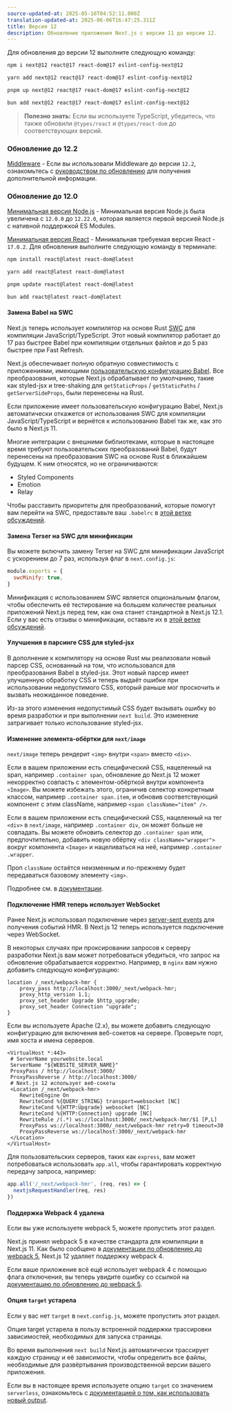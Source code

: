 ```yaml
---
source-updated-at: 2025-05-16T04:52:11.000Z
translation-updated-at: 2025-06-06T16:47:25.311Z
title: Версия 12
description: Обновление приложения Next.js с версии 11 до версии 12.
---
```


Для обновления до версии 12 выполните следующую команду:

```bash filename="Terminal"
npm i next@12 react@17 react-dom@17 eslint-config-next@12
```

```bash filename="Terminal"
yarn add next@12 react@17 react-dom@17 eslint-config-next@12
```

```bash filename="Terminal"
pnpm up next@12 react@17 react-dom@17 eslint-config-next@12
```

```bash filename="Terminal"
bun add next@12 react@17 react-dom@17 eslint-config-next@12
```

> **Полезно знать:** Если вы используете TypeScript, убедитесь, что также обновили `@types/react` и `@types/react-dom` до соответствующих версий.

### Обновление до 12.2

[Middleware](/docs/messages/middleware-upgrade-guide) - Если вы использовали Middleware до версии `12.2`, ознакомьтесь с [руководством по обновлению](/docs/messages/middleware-upgrade-guide) для получения дополнительной информации.

### Обновление до 12.0

[Минимальная версия Node.js](https://nodejs.org/en/) - Минимальная версия Node.js была увеличена с `12.0.0` до `12.22.0`, которая является первой версией Node.js с нативной поддержкой ES Modules.

[Минимальная версия React](https://react.dev/learn/add-react-to-an-existing-project) - Минимальная требуемая версия React - `17.0.2`. Для обновления выполните следующую команду в терминале:

```bash filename="Terminal"
npm install react@latest react-dom@latest

yarn add react@latest react-dom@latest

pnpm update react@latest react-dom@latest

bun add react@latest react-dom@latest
```

#### Замена Babel на SWC

Next.js теперь использует компилятор на основе Rust [SWC](https://swc.rs/) для компиляции JavaScript/TypeScript. Этот новый компилятор работает до 17 раз быстрее Babel при компиляции отдельных файлов и до 5 раз быстрее при Fast Refresh.

Next.js обеспечивает полную обратную совместимость с приложениями, имеющими [пользовательскую конфигурацию Babel](/docs/pages/building-your-application/configuring/babel). Все преобразования, которые Next.js обрабатывает по умолчанию, такие как styled-jsx и tree-shaking для `getStaticProps` / `getStaticPaths` / `getServerSideProps`, были перенесены на Rust.

Если приложение имеет пользовательскую конфигурацию Babel, Next.js автоматически откажется от использования SWC для компиляции JavaScript/TypeScript и вернётся к использованию Babel так же, как это было в Next.js 11.

Многие интеграции с внешними библиотеками, которые в настоящее время требуют пользовательских преобразований Babel, будут перенесены на преобразования SWC на основе Rust в ближайшем будущем. К ним относятся, но не ограничиваются:

- Styled Components
- Emotion
- Relay

Чтобы расставить приоритеты для преобразований, которые помогут вам перейти на SWC, предоставьте ваш `.babelrc` в [этой ветке обсуждений](https://github.com/vercel/next.js/discussions/30174).

#### Замена Terser на SWC для минификации

Вы можете включить замену Terser на SWC для минификации JavaScript с ускорением до 7 раз, используя флаг в `next.config.js`:

```js filename="next.config.js"
module.exports = {
  swcMinify: true,
}
```

Минификация с использованием SWC является опциональным флагом, чтобы обеспечить её тестирование на большем количестве реальных приложений Next.js перед тем, как она станет стандартной в Next.js 12.1. Если у вас есть отзывы о минификации, оставьте их в [этой ветке обсуждений](https://github.com/vercel/next.js/discussions/30237).

#### Улучшения в парсинге CSS для styled-jsx

В дополнение к компилятору на основе Rust мы реализовали новый парсер CSS, основанный на том, что использовался для преобразования Babel в styled-jsx. Этот новый парсер имеет улучшенную обработку CSS и теперь выдаёт ошибки при использовании недопустимого CSS, который раньше мог проскочить и вызвать неожиданное поведение.

Из-за этого изменения недопустимый CSS будет вызывать ошибку во время разработки и при выполнении `next build`. Это изменение затрагивает только использование styled-jsx.

#### Изменение элемента-обёртки для `next/image`

`next/image` теперь рендерит `<img>` внутри `<span>` вместо `<div>`.

Если в вашем приложении есть специфический CSS, нацеленный на span, например `.container span`, обновление до Next.js 12 может некорректно совпасть с элементом-обёрткой внутри компонента `<Image>`. Вы можете избежать этого, ограничив селектор конкретным классом, например `.container span.item`, и обновив соответствующий компонент с этим className, например `<span className="item" />`.

Если в вашем приложении есть специфический CSS, нацеленный на тег `<div>` в `next/image`, например `.container div`, он может больше не совпадать. Вы можете обновить селектор до `.container span` или, предпочтительно, добавить новую обёртку `<div className="wrapper">` вокруг компонента `<Image>` и нацеливаться на неё, например `.container .wrapper`.

Проп `className` остаётся неизменным и по-прежнему будет передаваться базовому элементу `<img>`.

Подробнее см. в [документации](/docs/pages/building-your-application/optimizing/images#styling).

#### Подключение HMR теперь использует WebSocket

Ранее Next.js использовал подключение через [server-sent events](https://developer.mozilla.org/docs/Web/API/Server-sent_events) для получения событий HMR. В Next.js 12 теперь используется подключение через WebSocket.

В некоторых случаях при проксировании запросов к серверу разработки Next.js вам может потребоваться убедиться, что запрос на обновление обрабатывается корректно. Например, в `nginx` вам нужно добавить следующую конфигурацию:

```nginx
location /_next/webpack-hmr {
    proxy_pass http://localhost:3000/_next/webpack-hmr;
    proxy_http_version 1.1;
    proxy_set_header Upgrade $http_upgrade;
    proxy_set_header Connection "upgrade";
}
```

Если вы используете Apache (2.x), вы можете добавить следующую конфигурацию для включения веб-сокетов на сервере. Проверьте порт, имя хоста и имена серверов.

```
<VirtualHost *:443>
 # ServerName yourwebsite.local
 ServerName "${WEBSITE_SERVER_NAME}"
 ProxyPass / http://localhost:3000/
 ProxyPassReverse / http://localhost:3000/
 # Next.js 12 использует веб-сокеты
 <Location /_next/webpack-hmr>
    RewriteEngine On
    RewriteCond %{QUERY_STRING} transport=websocket [NC]
    RewriteCond %{HTTP:Upgrade} websocket [NC]
    RewriteCond %{HTTP:Connection} upgrade [NC]
    RewriteRule /(.*) ws://localhost:3000/_next/webpack-hmr/$1 [P,L]
    ProxyPass ws://localhost:3000/_next/webpack-hmr retry=0 timeout=30
    ProxyPassReverse ws://localhost:3000/_next/webpack-hmr
 </Location>
</VirtualHost>
```

Для пользовательских серверов, таких как `express`, вам может потребоваться использовать `app.all`, чтобы гарантировать корректную передачу запроса, например:

```js
app.all('/_next/webpack-hmr', (req, res) => {
  nextjsRequestHandler(req, res)
})
```

#### Поддержка Webpack 4 удалена

Если вы уже используете webpack 5, можете пропустить этот раздел.

Next.js принял webpack 5 в качестве стандарта для компиляции в Next.js 11. Как было сообщено в [документации по обновлению до webpack 5](/docs/messages/webpack5), Next.js 12 удаляет поддержку webpack 4.

Если ваше приложение всё ещё использует webpack 4 с помощью флага отключения, вы теперь увидите ошибку со ссылкой на [документацию по обновлению до webpack 5](/docs/messages/webpack5).

#### Опция `target` устарела

Если у вас нет `target` в `next.config.js`, можете пропустить этот раздел.

Опция target устарела в пользу встроенной поддержки трассировки зависимостей, необходимых для запуска страницы.

Во время выполнения `next build` Next.js автоматически трассирует каждую страницу и её зависимости, чтобы определить все файлы, необходимые для развёртывания производственной версии вашего приложения.

Если вы в настоящее время используете опцию `target` со значением `serverless`, ознакомьтесь с [документацией о том, как использовать новый output](/docs/pages/api-reference/next-config-js/output).